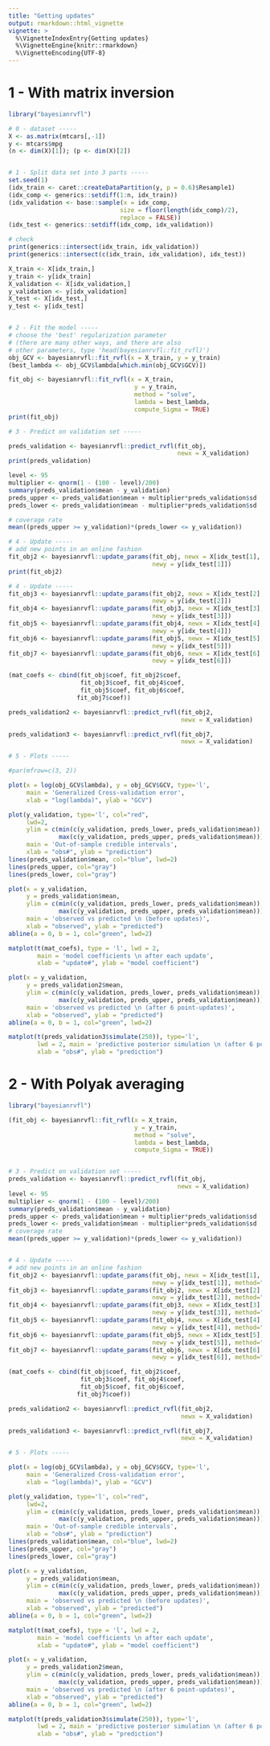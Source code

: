 ```yaml
---
title: "Getting updates"
output: rmarkdown::html_vignette
vignette: >
  %\VignetteIndexEntry{Getting updates}
  %\VignetteEngine{knitr::rmarkdown}
  %\VignetteEncoding{UTF-8}
---
```


# 1 - With matrix inversion

```r
library("bayesianrvfl")

# 0 - dataset -----
X <- as.matrix(mtcars[,-1])
y <- mtcars$mpg
(n <- dim(X)[1]); (p <- dim(X)[2])


# 1 - Split data set into 3 parts -----
set.seed(1)
(idx_train <- caret::createDataPartition(y, p = 0.6)$Resample1)
(idx_comp <- generics::setdiff(1:n, idx_train))
(idx_validation <- base::sample(x = idx_comp,
                               size = floor(length(idx_comp)/2),
                               replace = FALSE))
(idx_test <- generics::setdiff(idx_comp, idx_validation))

# check
print(generics::intersect(idx_train, idx_validation))
print(generics::intersect(c(idx_train, idx_validation), idx_test))

X_train <- X[idx_train,]
y_train <- y[idx_train]
X_validation <- X[idx_validation,]
y_validation <- y[idx_validation]
X_test <- X[idx_test,]
y_test <- y[idx_test]


# 2 - Fit the model -----
# choose the 'best' regularization parameter
# (there are many other ways, and there are also
# other parameters, type 'head(bayesianrvfl::fit_rvfl)')
obj_GCV <- bayesianrvfl::fit_rvfl(x = X_train, y = y_train)
(best_lambda <- obj_GCV$lambda[which.min(obj_GCV$GCV)])

fit_obj <- bayesianrvfl::fit_rvfl(x = X_train,
                                   y = y_train,
                                   method = "solve",
                                   lambda = best_lambda,       
                                   compute_Sigma = TRUE)
print(fit_obj)
```


```r
# 3 - Predict on validation set -----

preds_validation <- bayesianrvfl::predict_rvfl(fit_obj,
                                               newx = X_validation)
print(preds_validation)

level <- 95
multiplier <- qnorm(1 - (100 - level)/200)
summary(preds_validation$mean - y_validation)
preds_upper <- preds_validation$mean + multiplier*preds_validation$sd
preds_lower <- preds_validation$mean - multiplier*preds_validation$sd

# coverage rate
mean((preds_upper >= y_validation)*(preds_lower <= y_validation))
```


```r
# 4 - Update -----
# add new points in an online fashion
fit_obj2 <- bayesianrvfl::update_params(fit_obj, newx = X[idx_test[1], ],
                                        newy = y[idx_test[1]])
print(fit_obj2)
```


```r
# 4 - Update -----
fit_obj3 <- bayesianrvfl::update_params(fit_obj2, newx = X[idx_test[2], ],
                                        newy = y[idx_test[2]])
fit_obj4 <- bayesianrvfl::update_params(fit_obj3, newx = X[idx_test[3], ],
                                        newy = y[idx_test[3]])
fit_obj5 <- bayesianrvfl::update_params(fit_obj4, newx = X[idx_test[4], ],
                                        newy = y[idx_test[4]])
fit_obj6 <- bayesianrvfl::update_params(fit_obj5, newx = X[idx_test[5], ],
                                        newy = y[idx_test[5]])
fit_obj7 <- bayesianrvfl::update_params(fit_obj6, newx = X[idx_test[6], ],
                                        newy = y[idx_test[6]])

(mat_coefs <- cbind(fit_obj$coef, fit_obj2$coef,
                    fit_obj3$coef, fit_obj4$coef,
                    fit_obj5$coef, fit_obj6$coef,
                   fit_obj7$coef))

preds_validation2 <- bayesianrvfl::predict_rvfl(fit_obj2,
                                                newx = X_validation)

preds_validation3 <- bayesianrvfl::predict_rvfl(fit_obj7,
                                                newx = X_validation)
```


```r
# 5 - Plots -----

#par(mfrow=c(3, 2))

plot(x = log(obj_GCV$lambda), y = obj_GCV$GCV, type='l',
     main = 'Generalized Cross-validation error',
     xlab = "log(lambda)", ylab = "GCV")

plot(y_validation, type='l', col="red",
     lwd=2,
     ylim = c(min(c(y_validation, preds_lower, preds_validation$mean)),
              max(c(y_validation, preds_upper, preds_validation$mean))),
     main = 'Out-of-sample credible intervals',
     xlab = "obs#", ylab = "prediction")
lines(preds_validation$mean, col="blue", lwd=2)
lines(preds_upper, col="gray")
lines(preds_lower, col="gray")

plot(x = y_validation,
     y = preds_validation$mean,
     ylim = c(min(c(y_validation, preds_lower, preds_validation$mean)),
              max(c(y_validation, preds_upper, preds_validation$mean))),
     main = 'observed vs predicted \n (before updates)',
     xlab = "observed", ylab = "predicted")
abline(a = 0, b = 1, col="green", lwd=2)

matplot(t(mat_coefs), type = 'l', lwd = 2,
        main = 'model coefficients \n after each update',
        xlab = "update#", ylab = "model coefficient")

plot(x = y_validation,
     y = preds_validation2$mean,
     ylim = c(min(c(y_validation, preds_lower, preds_validation$mean)),
              max(c(y_validation, preds_upper, preds_validation$mean))),
     main = 'observed vs predicted \n (after 6 point-updates)',
     xlab = "observed", ylab = "predicted")
abline(a = 0, b = 1, col="green", lwd=2)

matplot(t(preds_validation3$simulate(250)), type='l',
        lwd = 2, main = 'predictive posterior simulation \n (after 6 point-updates)',
        xlab = "obs#", ylab = "prediction")
```


# 2 - With Polyak averaging

```r
library("bayesianrvfl")

(fit_obj <- bayesianrvfl::fit_rvfl(x = X_train,
                                   y = y_train,
                                   method = "solve",
                                   lambda = best_lambda,                                   
                                   compute_Sigma = TRUE))


# 3 - Predict on validation set -----
preds_validation <- bayesianrvfl::predict_rvfl(fit_obj,
                                               newx = X_validation)
level <- 95
multiplier <- qnorm(1 - (100 - level)/200)
summary(preds_validation$mean - y_validation)
preds_upper <- preds_validation$mean + multiplier*preds_validation$sd
preds_lower <- preds_validation$mean - multiplier*preds_validation$sd
# coverage rate
mean((preds_upper >= y_validation)*(preds_lower <= y_validation))


# 4 - Update -----
# add new points in an online fashion
fit_obj2 <- bayesianrvfl::update_params(fit_obj, newx = X[idx_test[1], ],
                                        newy = y[idx_test[1]], method="polyak")
fit_obj3 <- bayesianrvfl::update_params(fit_obj2, newx = X[idx_test[2], ],
                                        newy = y[idx_test[2]], method="polyak")
fit_obj4 <- bayesianrvfl::update_params(fit_obj3, newx = X[idx_test[3], ],
                                        newy = y[idx_test[3]], method="polyak")
fit_obj5 <- bayesianrvfl::update_params(fit_obj4, newx = X[idx_test[4], ],
                                        newy = y[idx_test[4]], method="polyak")
fit_obj6 <- bayesianrvfl::update_params(fit_obj5, newx = X[idx_test[5], ],
                                        newy = y[idx_test[5]], method="polyak")
fit_obj7 <- bayesianrvfl::update_params(fit_obj6, newx = X[idx_test[6], ],
                                        newy = y[idx_test[6]], method="polyak")

(mat_coefs <- cbind(fit_obj$coef, fit_obj2$coef,
                    fit_obj3$coef, fit_obj4$coef,
                    fit_obj5$coef, fit_obj6$coef,
                   fit_obj7$coef))

preds_validation2 <- bayesianrvfl::predict_rvfl(fit_obj2,
                                                newx = X_validation)

preds_validation3 <- bayesianrvfl::predict_rvfl(fit_obj7,
                                                newx = X_validation)
```

```r
# 5 - Plots -----

plot(x = log(obj_GCV$lambda), y = obj_GCV$GCV, type='l',
     main = 'Generalized Cross-validation error',
     xlab = "log(lambda)", ylab = "GCV")

plot(y_validation, type='l', col="red",
     lwd=2,
     ylim = c(min(c(y_validation, preds_lower, preds_validation$mean)),
              max(c(y_validation, preds_upper, preds_validation$mean))),
     main = 'Out-of-sample credible intervals',
     xlab = "obs#", ylab = "prediction")
lines(preds_validation$mean, col="blue", lwd=2)
lines(preds_upper, col="gray")
lines(preds_lower, col="gray")

plot(x = y_validation,
     y = preds_validation$mean,
     ylim = c(min(c(y_validation, preds_lower, preds_validation$mean)),
              max(c(y_validation, preds_upper, preds_validation$mean))),
     main = 'observed vs predicted \n (before updates)',
     xlab = "observed", ylab = "predicted")
abline(a = 0, b = 1, col="green", lwd=2)

matplot(t(mat_coefs), type = 'l', lwd = 2,
        main = 'model coefficients \n after each update',
        xlab = "update#", ylab = "model coefficient")

plot(x = y_validation,
     y = preds_validation2$mean,
     ylim = c(min(c(y_validation, preds_lower, preds_validation$mean)),
              max(c(y_validation, preds_upper, preds_validation$mean))),
     main = 'observed vs predicted \n (after 6 point-updates)',
     xlab = "observed", ylab = "predicted")
abline(a = 0, b = 1, col="green", lwd=2)

matplot(t(preds_validation3$simulate(250)), type='l',
        lwd = 2, main = 'predictive posterior simulation \n (after 6 point-updates)',
        xlab = "obs#", ylab = "prediction")
```

